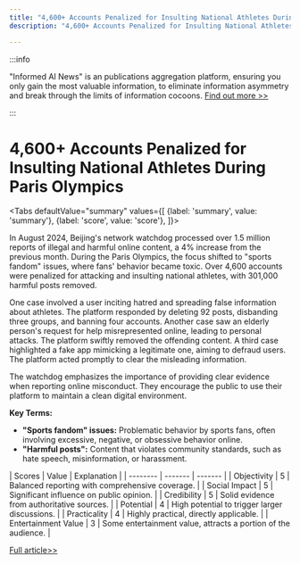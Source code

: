 ```yaml
---
title: "4,600+ Accounts Penalized for Insulting National Athletes During Paris Olympics"
description: "4,600+ Accounts Penalized for Insulting National Athletes During Paris Olympics"

---
```



:::info

"Informed AI News" is an publications aggregation platform, ensuring you only gain the most valuable information, to eliminate information asymmetry and break through the limits of information cocoons.  [Find out more >>](/)

:::

# 4,600+ Accounts Penalized for Insulting National Athletes During Paris Olympics


<Tabs
	defaultValue="summary"
	values={[
	{label: 'summary', value: 'summary'},
	{label: 'score', value: 'score'},
]}>
<TabItem value="summary">


In August 2024, Beijing's network watchdog processed over 1.5 million reports of illegal and harmful online content, a 4% increase from the previous month. During the Paris Olympics, the focus shifted to "sports fandom" issues, where fans' behavior became toxic. Over 4,600 accounts were penalized for attacking and insulting national athletes, with 301,000 harmful posts removed.

One case involved a user inciting hatred and spreading false information about athletes. The platform responded by deleting 92 posts, disbanding three groups, and banning four accounts. Another case saw an elderly person's request for help misrepresented online, leading to personal attacks. The platform swiftly removed the offending content. A third case highlighted a fake app mimicking a legitimate one, aiming to defraud users. The platform acted promptly to clear the misleading information.

The watchdog emphasizes the importance of providing clear evidence when reporting online misconduct. They encourage the public to use their platform to maintain a clean digital environment.

**Key Terms:**
- **"Sports fandom" issues:** Problematic behavior by sports fans, often involving excessive, negative, or obsessive behavior online.
- **"Harmful posts":** Content that violates community standards, such as hate speech, misinformation, or harassment.
</TabItem>
<TabItem value="score">
	| Scores     | Value   | Explanation |
	| -------- | ------- | ------- |
	| Objectivity  | 5    | Balanced reporting with comprehensive coverage.    |
	| Social Impact | 5     | Significant influence on public opinion.    |
	| Credibility    | 5    | Solid evidence from authoritative sources.    |
	| Potential    | 4    | High potential to trigger larger discussions.    |
	| Practicality    | 4    | Highly practical, directly applicable.    |
	| Entertainment Value    | 3    | Some entertainment value, attracts a portion of the audience.    |
</TabItem>
</Tabs>

[Full article>>](https://www.thepaper.cn/newsDetail_forward_28664849)
